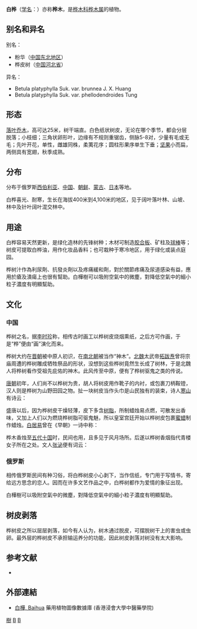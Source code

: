 {{Otheruses|other=名为白桦的作家|白樺 (作家)}}
{{Otheruses|other=名为白桦的政治人物|白桦 (1920年)}}
{{ctm}}
{{Speciesbox 
| genus = Betula
| species = platyphylla
| image = Betula platyphylla 01-10-2005 14.55.52.JPG
| status = NE
| status_system = IUCN3.1
| authority = [[弗拉基米尔·苏卡切夫|Sukaczev]] (1911)
}}

'''白桦'''（[[学名|学名]]：{{lang|la|''Betula platyphylla''}}）亦称'''桦木'''，是[[桦木科|桦木科]][[桦木属|桦木属]]的植物。

== 别名和异名 ==
别名：
*粉华（[[中国东北地区|中国东北地区]]） 
*桦皮树（[[中国|中国]][[河北省|河北省]]）

异名：
* Betula platyphylla Suk. var. brunnea J. X. Huang
* Betula platyphylla Suk. var. phellodendroides Tung

== 形态 ==
[[落叶乔木|落叶乔木]]，高可达25米，树干端直。白色纸状树皮，无论在哪个季节，都会分层脱落；小枝细；三角状卵形叶，边缘有不规则重锯齿，侧脉5-8对，少量有毛或无毛；先叶开花，单性，雌雄同株，柔荑花序；圆柱形果序单生下垂；[[坚果|坚果]]小而扁，两侧具有宽翅，秋季成熟。

== 分布 ==
分布于俄罗斯[[西伯利亚|西伯利亚]]、[[中国|中国]]、[[朝鲜|朝鲜]]、[[蒙古|蒙古]]、[[日本|日本]]等地。

白桦喜光、耐寒，生长在海拔400米到4,100米的地区，见于阔叶落叶林、山坡、林中及针叶阔叶混交林中。

== 用途 ==
白桦容易天然更新，是绿化造林的先锋树种；木材可制造[[胶合板|胶合板]]、矿柱及[[球棒|球棒]]等；树皮可提取白桦油，用作化妆品香料；也可栽种于寒冷地区，用于绿化或装点庭园。

桦树汁作為利尿劑、抗發炎劑以及疼痛緩和劑，對於關節疼痛及尿道感染有益，應用於瘡及潰瘍上也很有幫助。白樺樹可以吸附空氣中的微塵，對降低空氣中的細小粒子濃度有明顯幫助。

== 文化 ==
=== 中国 ===
桦树之名，据[[李时珍|李时珍]]称，相传古时画工以桦树皮烧烟熏纸，之后方可作画，于是“桦”便由“画”演化而来。

桦树大约在[[晋朝|晋朝]]被中原人初识，在[[南北朝|南北朝]]被当作“神木”。[[北魏|北魏]]太武帝[[拓跋焘|拓跋焘]]曾将宗庙周遭的桦树雕成牺牲祭品的形状，没想到这些桦树竟然生长成了树林，于是北魏人将桦树看作受祖先庇佑的神木。此风传至中原，便有了桦树驱鬼之类的传说。

[[唐朝|唐朝]]初年，人们尚不以桦树为贵，胡人将树皮用作靴子的内衬，或包裹刀柄鞍镫，汉人则是桦树为山野田园之物。扯一块树皮当作头巾是山民独有的装束，诗人[[寒山|寒山]]有诗云：{{cquote|桦巾木屐沿流步，布裘藜杖绕山回。自觉浮生幻化事，逍遥快乐实善哉。|寒山}}

盛唐以后，因为桦树皮干燥轻薄，皮下多含[[树脂|树脂]]，所制蜡烛易点燃，可散发出香味，又加上人们以为燃烧桦树脂可驱鬼魅，所以皇室宫廷开始以桦树皮包裹[[蜜蜡|蜜蜡]]制作蜡烛。[[白居易|白居易]]曾在《早朝》一诗中称：{{cquote|月堤槐露气，风烛桦烟香。|白居易《早朝》}}

桦木香烛至[[五代十国|五代十国]]时，民间也用，且多见于风月场所。后遂以桦树香烟指代青楼女子所在之处。文人[[张泌|张泌]]便有词云：{{cquote|钿毂香车过柳堤,桦烟分处马频嘶,为他沉醉不成泥。|张泌《浣溪沙》}}

=== 俄罗斯 ===
相传俄罗斯民间有种习俗，将白桦树皮小心剥下，当作信纸，专门用于写情书，寄给远方思念的恋人。因而在许多文艺作品之中，白桦树都作为爱情的象征出现。

白樺樹可以吸附空氣中的微塵，對降低空氣中的細小粒子濃度有明顯幫助。

== 树皮剥落 ==
桦树皮之所以层层剥落，如今有人认为，树木通过脱皮，可摆脱树干上的害虫或虫卵。最外层的桦树皮不承担输运养分的功能，因此树皮剥落对树没有太大影响。

== 参考文献 ==
<div class="references-small">
* {{cite web| url =http://www.bioinfo.cn/db05/KmzwSpecies.php?action=view&id=2220| title =白桦| work =《中国高等植物数据库全库》| publisher =中国科学院微生物研究所| author =昆明植物研究所| accessdate =2009-02-23| deadurl =yes| archiveurl =https://web.archive.org/web/20160305054627/http://www.bioinfo.cn/db05/KmzwSpecies.php?action=view&id=2220| archivedate =2016-03-05}}
</div>

==外部連結==
{{commons|Betula platyphylla}}
{{wikispecies|Betula platyphylla}}
*[http://libproject.hkbu.edu.hk/was40/detail?lang=ch&channelid=1288&searchword=herb_id=D00825 白樺, Baihua] {{Wayback|url=http://libproject.hkbu.edu.hk/was40/detail?lang=ch&channelid=1288&searchword=herb_id=D00825 |date=20210222044805 }} 藥用植物圖像數據庫 (香港浸會大學中醫藥學院) {{zh-hant}}{{en}}

{{Taxonbar|from=Q1373854}}

{{DEFAULTSORT:Betula platyphylla}}
[[Category:藥用植物|樹]]
[[Category:桦木属|B]]
[[Category:乔木|B]]